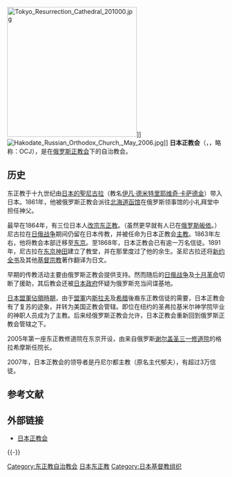 [[File:Tokyo_Resurrection_Cathedral_201000.jpg|300px]]]]
[[File:Hakodate_Russian_Orthodox_Church,_May_2006.jpg|thumb]]]]
'''日本正教会'''（{{lang-ja|日本ハリストス正教会}}，{{lang-en|'''The Orthodox Church in Japan'''}}，略称：OCJ），是在[[俄罗斯正教会|俄罗斯正教会]]下的自治教会。

== 历史 ==
东正教于十九世纪由[[日本的聖尼古拉|日本的聖尼古拉]]（教名[[伊凡·德米特里耶维奇·卡萨德金|伊凡·德米特里耶维奇·卡萨德金]]）带入日本。1861年，他被俄罗斯正教会派往[[北海道|北海道]][[函馆|函馆]]在俄罗斯领事馆的小礼拜堂中担任神父。

最早在1864年，有三位日本人[[改宗|改宗]][[东正教|东正教]]。（虽然更早就有人已在[[俄罗斯|俄罗斯]][[皈依|皈依]]。）尼古拉在[[日俄战争|日俄战争]]期间仍留在日本传教，并被任命为日本正教会[[主教|主教]]。1863年左右，他将教会本部迁移至[[东京|东京]]。至1868年，日本正教会已有逾一万名信徒。1891年，尼古拉在[[东京|东京]][[神田|神田]]建立了教堂，并在那里度过了他的余生。圣尼古拉还将[[新约全书|新约全书]]及其他[[基督宗教|基督宗教]]著作翻译为日文。

早期的传教活动主要由俄罗斯正教会提供支持。然而随后的[[日俄战争|日俄战争]]及[[十月革命|十月革命]]切断了援助，其后教会还被[[日本政府|日本政府]]怀疑为俄罗斯充当间谍基地。

[[日本盟軍佔領時期|日本盟軍佔領時期]]，由于[[盟軍|盟軍]]内[[斯拉夫|斯拉夫]]及[[希腊|希腊]]後裔东正教信徒的需要，日本正教会有了复苏的迹象，并转为美国正教会管辖。即位在纽约的圣弗拉基米尔神学院毕业的神职人员成为了主教。后来经俄罗斯正教会允许，日本正教会重新回到俄罗斯正教会管辖之下。

2005年第一座东正教修道院在东京开设，由来自俄罗斯[[谢尔盖圣三一修道院|谢尔盖圣三一修道院]]的格拉希摩斯任院长。

2007年，日本正教会的领导者是丹尼尔都主教（原名主代郁夫），有超过3万信徒。

== 参考文献 ==
{{Reflist}}

== 外部链接 ==
{{Commons category|Japanese Orthodox Church}}
* [https://web.archive.org/web/20110221034813/http://www.orthodoxjapan.jp/ 日本正教会]

{{-}}
{{正教会}}

{{Authority control}}
[[Category:东正教自治教会|Category:东正教自治教会]]
[[Category:日本东正教|]]
[[Category:日本基督教组织|Category:日本基督教组织]]